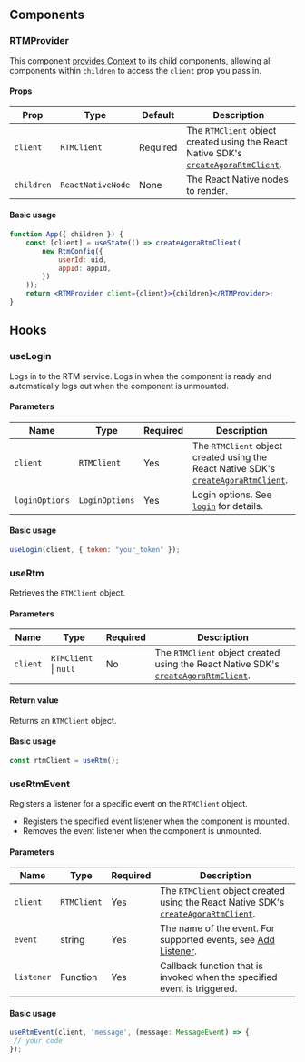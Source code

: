 ## Components

### RTMProvider

This component [provides Context](https://react.dev/learn/passing-data-deeply-with-context) to its child components, allowing all components within `children` to access the `client` prop you pass in.

#### Props

| Prop | Type | Default | Description |
| --- | --- | --- | --- |
| `client` | `RTMClient` | Required | The `RTMClient` object created using the React Native SDK's [`createAgoraRtmClient`](toc-configuration/configuration#createagorartmclient). |
| `children` | `ReactNativeNode` | None | The React Native nodes to render. |

#### Basic usage

```jsx
function App({ children }) {
    const [client] = useState(() => createAgoraRtmClient(
        new RtmConfig({
            userId: uid,
            appId: appId,
        })
    ));
    return <RTMProvider client={client}>{children}</RTMProvider>;
}
```

## Hooks

### useLogin

Logs in to the RTM service. Logs in when the component is ready and automatically logs out when the component is unmounted.

#### Parameters

| Name | Type | Required | Description |
| --- | --- | --- | --- |
| `client` | `RTMClient` | Yes | The `RTMClient` object created using the React Native SDK's [`createAgoraRtmClient`](toc-configuration/configuration#createagorartmclient). |
| `loginOptions` | `LoginOptions` | Yes | Login options. See [`login`](toc-configuration/configuration#login) for details. |

#### Basic usage

```jsx
useLogin(client, { token: "your_token" });
```

### useRtm

Retrieves the `RTMClient` object.

#### Parameters

| Name | Type | Required | Description |
| --- | --- | --- | --- |
| `client` | `RTMClient` \| `null` | No | The `RTMClient` object created using the React Native SDK's [`createAgoraRtmClient`](toc-configuration/configuration#createagorartmclient). |

#### Return value

Returns an `RTMClient` object.

#### Basic usage

```jsx
const rtmClient = useRtm();
```

### useRtmEvent

Registers a listener for a specific event on the `RTMClient` object.

- Registers the specified event listener when the component is mounted.
- Removes the event listener when the component is unmounted.

#### Parameters

| Name | Type | Required | Description |
| --- | --- | --- | --- |
| `client` | `RTMClient` | Yes | The `RTMClient` object created using the React Native SDK's [`createAgoraRtmClient`](toc-configuration/configuration#createagorartmclient). |
| `event` | string | Yes | The name of the event. For supported events, see [Add Listener](toc-configuration/configuration#add-listener). |
| `listener` | Function | Yes | Callback function that is invoked when the specified event is triggered. |

#### Basic usage

```jsx
useRtmEvent(client, 'message', (message: MessageEvent) => {
 // your code
});
```